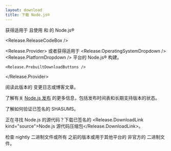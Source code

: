 ```yaml
---
layout: download
title: 下载 Node.js®
---
```


<section>
  获得适用于 <Release.OperatingSystemDropdown /> 且使用 <Release.InstallationMethodDropdown /> 和 <Release.PackageManagerDropdown /> 的 Node.js® <Release.VersionDropdown />

  <Release.ReleaseCodeBox />

  <Release.Provider>
    或者获得适用于 <Release.OperatingSystemDropdown /> <Release.PlatformDropdown /> 平台的 Node.js® 构建。

    <Release.PrebuiltDownloadButtons />
  </Release.Provider>
</section>

<section>
  阅读此版本的 <Release.ChangelogLink>变更日志</Release.ChangelogLink>或<Release.BlogPostLink>博客文章</Release.BlogPostLink>。

  了解有关 [Node.js 发布](/about/previous-releases) 的更多信息，包括发布时间表和长期支持版本的状态。

  了解如何<LinkWithArrow href="https://github.com/nodejs/node#verifying-binaries">验证</LinkWithArrow>已签名的 SHASUMS。

  正在寻找 Node.js 的源代码？下载已签名的 <Release.DownloadLink kind="source">Node.js 源代码压缩包</Release.DownloadLink>。

  检查 <LinkWithArrow href="https://nodejs.org/download/nightly/"> nightly </LinkWithArrow> 二进制文件或所有 <Link href="/download/archive/current">之前的版本</Link>或用于其他平台的<LinkWithArrow href="https://unofficial-builds.nodejs.org/download/"> 非官方的 </LinkWithArrow>二进制文件。
</section>
